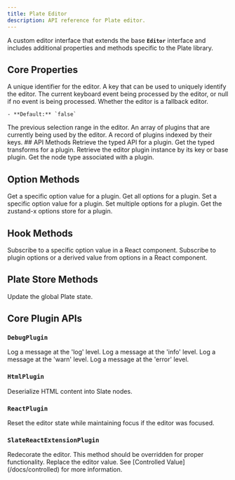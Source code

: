 ```yaml
---
title: Plate Editor
description: API reference for Plate editor.
---
```


A custom editor interface that extends the base **`Editor`** interface and includes additional properties and methods specific to the Plate library.

## Core Properties

<API name="Properties">
<APIAttributes>
  <APIItem name="id" type="any">
    A unique identifier for the editor.
  </APIItem>
  <APIItem name="key" type="any">
    A key that can be used to uniquely identify the editor.
  </APIItem>
  <APIItem name="currentKeyboardEvent" type="KeyboardEventLike | null">
    The current keyboard event being processed by the editor, or null if no event is being processed.
  </APIItem>
  <APIItem name="isFallback" type="boolean">
    Whether the editor is a fallback editor.
    
    - **Default:** `false`
  </APIItem>
  <APIItem name="prevSelection" type="TRange | null">
    The previous selection range in the editor.
  </APIItem>
  <APIItem name="pluginList" type="AnyEditorPlatePlugin[]">
    An array of plugins that are currently being used by the editor.
  </APIItem>
  <APIItem name="plugins" type="Record<string, AnyEditorPlatePlugin>">
    A record of plugins indexed by their keys.
  </APIItem>
</APIAttributes>
</API>
## API Methods

<API name="API">
<APIMethods>
  <APIItem name="getApi" type="(plugin: PlatePlugin) => EditorApi & PlatePlugin['api']">
    Retrieve the typed API for a plugin.
  </APIItem>
  <APIItem name="getTransforms" type="(plugin: PlatePlugin) => EditorTransforms & PlatePlugin['transforms']">
    Get the typed transforms for a plugin.
  </APIItem>
  <APIItem name="getPlugin" type="(plugin: PlatePlugin) => PlatePlugin">
    Retrieve the editor plugin instance by its key or base plugin.
  </APIItem>
  <APIItem name="getType" type="(plugin: PlatePlugin) => string">
    Get the node type associated with a plugin.
  </APIItem>
</APIMethods>
</API>

## Option Methods

<API name="Options">
<APIMethods>
  <APIItem name="getOption" type="(plugin: PlatePlugin, optionKey: string) => any">
    Get a specific option value for a plugin.
  </APIItem>
  <APIItem name="getOptions" type="(plugin: PlatePlugin) => any">
    Get all options for a plugin.
  </APIItem>
  <APIItem name="setOption" type="(plugin: PlatePlugin, optionKey: string, value: any) => void">
    Set a specific option value for a plugin.
  </APIItem>
  <APIItem name="setOptions" type="(plugin: PlatePlugin, options: (draft: object) => void | Partial<object>) => void">
    Set multiple options for a plugin.
  </APIItem>
  <APIItem name="getOptionsStore" type="(plugin: PlatePlugin) => any">
    Get the zustand-x options store for a plugin.
  </APIItem>
</APIMethods>
</API>

## Hook Methods

<API name="Hooks">
<APIMethods>
  <APIItem name="useOption" type="(plugin: PlatePlugin, optionKey: string) => any">
    Subscribe to a specific option value in a React component.
  </APIItem>
  <APIItem name="useOptions" type="(plugin: PlatePlugin) => any">
    Subscribe to plugin options or a derived value from options in a React component.
  </APIItem>
</APIMethods>
</API>

## Plate Store Methods

<API name="Store">
<APIMethods>
  <APIItem name="setPlateState" type="(optionKey: string, value: PlateStoreState[K]) => void">
    Update the global Plate state.
  </APIItem>
</APIMethods>
</API>

## Core Plugin APIs

### `DebugPlugin`

<API name="DebugPlugin">
<APIListAPI>
  <APIItem name="editor.api.debug.log" type="(...args: any[]) => void">
    Log a message at the 'log' level.
  </APIItem>
  <APIItem name="editor.api.debug.info" type="(...args: any[]) => void">
    Log a message at the 'info' level.
  </APIItem>
  <APIItem name="editor.api.debug.warn" type="(...args: any[]) => void">
    Log a message at the 'warn' level.
  </APIItem>
  <APIItem name="editor.api.debug.error" type="(...args: any[]) => void">
    Log a message at the 'error' level.
  </APIItem>
</APIListAPI>
</API>

### `HtmlPlugin`

<API name="HtmlPlugin">
<APIListAPI>
  <APIItem name="editor.api.html.deserialize" type="(options: { element: HTMLElement }) => Descendant[]">
    Deserialize HTML content into Slate nodes.
  </APIItem>
</APIListAPI>
</API>

### `ReactPlugin`

<API name="ReactPlugin">
<APITransforms>
  <APIItem name="editor.tf.reset" type="() => void">
    Reset the editor state while maintaining focus if the editor was focused.
  </APIItem>
</APITransforms>
</API>

### `SlateReactExtensionPlugin`

<API name="SlateReactExtensionPlugin">
<APIListAPI>
  <APIItem name="editor.api.redecorate" type="() => void">
    Redecorate the editor. This method should be overridden for proper functionality.
  </APIItem>
</APIListAPI>

<APITransforms>
  <APIItem name="editor.tf.setValue" type="(value: Value) => void">
    Replace the editor value. See [Controlled Value](/docs/controlled) for more information.
  </APIItem>
</APITransforms>
</API>
